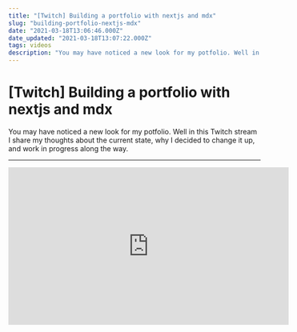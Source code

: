 ```yaml
---
title: "[Twitch] Building a portfolio with nextjs and mdx"
slug: "building-portfolio-nextjs-mdx"
date: "2021-03-18T13:06:46.000Z"
date_updated: "2021-03-18T13:07:22.000Z"
tags: videos
description: "You may have noticed a new look for my potfolio. Well in this Twitch stream I share my thoughts about the current state, why I decided to change it up, and work in progress along the way"
---
```


# [Twitch] Building a portfolio with nextjs and mdx

You may have noticed a new look for my potfolio. Well in this Twitch stream I share my thoughts about the current state, why I decided to change it up, and work in progress along the way.

---

<iframe
  width="560"
  height="315"
  src="https://www.youtube.com/embed/SN0vEgK63WU"
  title="YouTube video player"
  frameborder="0"
  allow="accelerometer; autoplay; clipboard-write; encrypted-media; gyroscope; picture-in-picture"
  allowfullscreen
></iframe>
